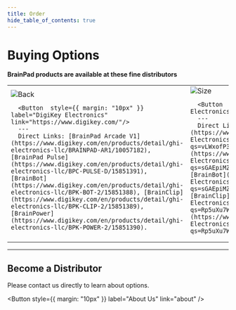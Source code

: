 ```yaml
---
title: Order
hide_table_of_contents: true
---
```


<div style={{display: 'block',  justifyContent: 'center', alignItems: 'center', textAlign: 'center'}}>

# Buying Options

**BrainPad products are available at these fine distributors**


<table>
  <td width='25%'>
      <img alt="Back" src="/img/logo-digikey.jpg" />
      
      <Button  style={{ margin: "10px" }}  label="DigiKey Electronics"  link="https://www.digikey.com/"/>
      ---
      Direct Links: [BrainPad Arcade V1](https://www.digikey.com/en/products/detail/ghi-electronics-llc/BRAINPAD-AR1/10057182), [BrainPad Pulse](https://www.digikey.com/en/products/detail/ghi-electronics-llc/BPC-PULSE-D/15851391), [BrainBot](https://www.digikey.com/en/products/detail/ghi-electronics-llc/BPK-BOT-2/15851388), [BrainClip](https://www.digikey.com/en/products/detail/ghi-electronics-llc/BPK-CLIP-2/15851389), [BrainPower](https://www.digikey.com/en/products/detail/ghi-electronics-llc/BPK-POWER-2/15851390).
  
  </td>
  <td width='25%'>
      <img alt="Size" src="/img/logo-mouser.jpg" />

      <Button  style={{ margin: "10px" }}  label="Mouser Electronics"  link="https://www.mouser.com/"/>
      ---
      Direct Links:  [BrainPad Arcade V1](https://www.mouser.com/ProductDetail/GHI-Electronics/BRAINPAD-AR1?qs=vLWxofP3U2yOBamkqkewZw%3D%3D), [BrainPad Pulse](https://www.mouser.com/ProductDetail/GHI-Electronics/BPC-PULSE-D?qs=sGAEpiMZZMv0NwlthflBi8ta9pA8AH6ZiSYtvwb%252B0Ic%3D), [BrainBot](https://www.mouser.com/ProductDetail/GHI-Electronics/BPK-BOT-2?qs=sGAEpiMZZMv0NwlthflBi4HYGPfvOu2dGwihG%2FBYBO8%3D), [BrainClip](https://www.mouser.com/ProductDetail/GHI-Electronics/BPK-CLIP-2?qs=Rp5uXu7WBW9RNqOwHYoCKw%3D%3D), [BrainPower](https://www.mouser.com/ProductDetail/GHI-Electronics/BPK-POWER-2?qs=Rp5uXu7WBW%2FARGam2RklTg%3D%3D).
  </td>
  <td width='25%'>
      <img alt="Size" src="/img/logo-everbestmedia.jpg" />

      <Button  style={{ margin: "10px" }}  label="Everbest Media"  link="https://everbestmedia.com/"/>
      ---
      Direct Links: [BrainPad Arcade V1](https://www.everbestmedia.com/product-page/brainpad-arcade), [BrainPad Pulse](https://www.everbestmedia.com/product-page/brainpad-pulse), [BrainBot](https://www.everbestmedia.com/product-page/brainpad-brainbot), [BrainClip](https://www.everbestmedia.com/product-page/brainpad-brainclip), [BrainPower](https://www.everbestmedia.com/product-page/brainpad-brainpower).
  </td>
  <td width='25%'>
      <img alt="Size" src="/img/logo-amazon.jpg" />

      <Button  style={{ margin: "10px" }}  label="Amazon"  link="https://www.amazon.com/"/>
      ---
      Direct Links: [BrainPad Store](https://www.amazon.com/stores/BrainPad/page/1A5054B8-4BFA-4304-90B7-B0081095F29E)
  </td>
</table>

---

## Become a Distributor

Please contact us directly to learn about options.

<Button
  style={{ margin: "10px" }}
  label="About Us"
  link="about"
/>

</div>
